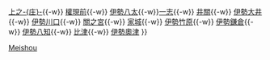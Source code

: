{{鐵道路線
|模板名稱 = 名松線
|名稱 = [[File:JR logo (central).svg|25px|東海旅客鐵道|link=東海旅客鐵道]] [[名松線]]
|代表色 = #999999
|車站列表 = [[松阪站|松阪]]{{-w}} [[上之庄站|上之-{庄}-]]{{-w}} [[權現前站|權現前]]{{-w}} [[伊勢八太站|伊勢八太]]{{-w}}[[一志站|一志]]{{-w}} [[井關站|井關]]{{-w}} [[伊勢大井站|伊勢大井]]{{-w}} [[伊勢川口站|伊勢川口]]{{-w}} [[關之宮站|關之宮]]{{-w}} [[家城站|家城]]{{-w}} [[伊勢竹原站|伊勢竹原]]{{-w}} [[伊勢鎌倉站|伊勢鎌倉]]{{-w}} [[伊勢八知站|伊勢八知]]{{-w}} [[比津站|比津]]{{-w}} [[伊勢奧津站|伊勢奧津]]
}}<noinclude>
[[Category:東海旅客鐵道路線模板|Meishou]]
</noinclude>